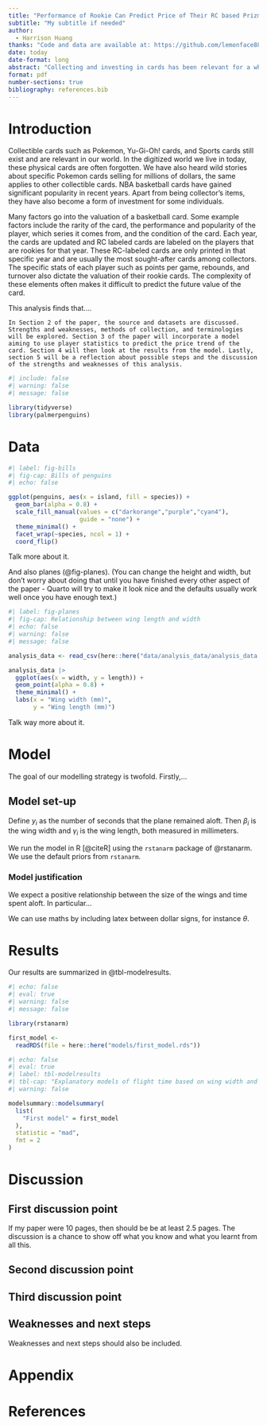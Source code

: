 ```yaml
---
title: "Performance of Rookie Can Predict Price of Their RC based Prizm Cards"
subtitle: "My subtitle if needed"
author: 
  - Harrison Huang
thanks: "Code and data are available at: https://github.com/lemonface88/NBA"
date: today 
date-format: long
abstract: "Collecting and investing in cards has been relevant for a while now. There are complex factors that contribute to the price fluxation of these cards. This analysis will use player statistics to create a model to try to grasp possible future price trends of the card. A xxx model was used in this analysis. The results indicated that xxx is a strong indicator of the price fluctuation of potential future prices of the rookie card."
format: pdf
number-sections: true
bibliography: references.bib
---
```



# Introduction

Collectible cards such as Pokemon, Yu-Gi-Oh! cards, and Sports cards still exist and are relevant in our world. In the digitized world we live in today, these physical cards are often forgotten. We have also heard wild stories about specific Pokemon cards selling for millions of dollars, the same applies to other collectible cards. NBA basketball cards have gained significant popularity in recent years. Apart from being collector's items, they have also become a form of investment for some individuals. 

Many factors go into the valuation of a basketball card. Some example factors include the rarity of the card, the performance and popularity of the player, which series it comes from, and the condition of the card. Each year, the cards are updated and RC labeled cards are labeled on the players that are rookies for that year. These RC-labeled cards are only printed in that specific year and are usually the most sought-after cards among collectors. The specific stats of each player such as points per game, rebounds, and turnover also dictate the valuation of their rookie cards. The complexity of these elements often makes it difficult to predict the future value of the card.

This analysis finds that….



	In Section 2 of the paper, the source and datasets are discussed. Strengths and weaknesses, methods of collection, and terminologies will be explored. Section 3 of the paper will incorporate a model aiming to use player statistics to predict the price trend of the card. Section 4 will then look at the results from the model. Lastly, section 5 will be a reflection about possible steps and the discussion of the strengths and weaknesses of this analysis. 




```r
#| include: false
#| warning: false
#| message: false

library(tidyverse)
library(palmerpenguins)
```



# Data


```r
#| label: fig-bills
#| fig-cap: Bills of penguins
#| echo: false

ggplot(penguins, aes(x = island, fill = species)) +
  geom_bar(alpha = 0.8) +
  scale_fill_manual(values = c("darkorange","purple","cyan4"),
                    guide = "none") +
  theme_minimal() +
  facet_wrap(~species, ncol = 1) +
  coord_flip()
```

Talk more about it.

And also planes (@fig-planes). (You can change the height and width, but don't worry about doing that until you have finished every other aspect of the paper - Quarto will try to make it look nice and the defaults usually work well once you have enough text.)

```r
#| label: fig-planes
#| fig-cap: Relationship between wing length and width
#| echo: false
#| warning: false
#| message: false

analysis_data <- read_csv(here::here("data/analysis_data/analysis_data.csv"))

analysis_data |> 
  ggplot(aes(x = width, y = length)) +
  geom_point(alpha = 0.8) +
  theme_minimal() +
  labs(x = "Wing width (mm)",
       y = "Wing length (mm)")
```

Talk way more about it. 



# Model

The goal of our modelling strategy is twofold. Firstly,...



## Model set-up

Define $y_i$ as the number of seconds that the plane remained aloft. Then $\beta_i$ is the wing width and $\gamma_i$ is the wing length, both measured in millimeters.  

\begin{align} 
y_i|\mu_i, \sigma &\sim \mbox{Normal}(\mu_i, \sigma) \\
\mu_i &= \alpha + \beta_i + \gamma_i\\
\alpha &\sim \mbox{Normal}(0, 2.5) \\
\beta &\sim \mbox{Normal}(0, 2.5) \\
\gamma &\sim \mbox{Normal}(0, 2.5) \\
\sigma &\sim \mbox{Exponential}(1)
\end{align}

We run the model in R [@citeR] using the `rstanarm` package of @rstanarm. We use the default priors from `rstanarm`.


### Model justification

We expect a positive relationship between the size of the wings and time spent aloft. In particular...

We can use maths by including latex between dollar signs, for instance $\theta$.


# Results

Our results are summarized in @tbl-modelresults.

```r
#| echo: false
#| eval: true
#| warning: false
#| message: false

library(rstanarm)

first_model <-
  readRDS(file = here::here("models/first_model.rds"))
```

```r
#| echo: false
#| eval: true
#| label: tbl-modelresults
#| tbl-cap: "Explanatory models of flight time based on wing width and wing length"
#| warning: false

modelsummary::modelsummary(
  list(
    "First model" = first_model
  ),
  statistic = "mad",
  fmt = 2
)
```




# Discussion

## First discussion point {#sec-first-point}

If my paper were 10 pages, then should be be at least 2.5 pages. The discussion is a chance to show off what you know and what you learnt from all this. 

## Second discussion point

## Third discussion point

## Weaknesses and next steps

Weaknesses and next steps should also be included.



\newpage

\appendix

# Appendix




\newpage


# References


